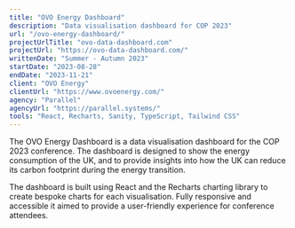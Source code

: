 ```yaml
---
title: "OVO Energy Dashboard"
description: "Data visualisation dashboard for COP 2023"
url: "/ovo-energy-dashboard/"
projectUrlTitle: "ovo-data-dashboard.com"
projectUrl: "https://ovo-data-dashboard.com/"
writtenDate: "Summer - Autumn 2023"
startDate: "2023-08-28"
endDate: "2023-11-21"
client: "OVO Energy"
clientUrl: "https://www.ovoenergy.com/"
agency: "Parallel"
agencyUrl: "https://parallel.systems/"
tools: "React, Recharts, Sanity, TypeScript, Tailwind CSS"
---
```


The OVO Energy Dashboard is a data visualisation dashboard for the COP 2023 conference. The dashboard is designed to show the energy consumption of the UK, and to provide insights into how the UK can reduce its carbon footprint during the energy transition.

The dashboard is built using React and the Recharts charting library to create bespoke charts for each visualisation. Fully responsive and accessible it aimed to provide a user-friendly experience for conference attendees.
